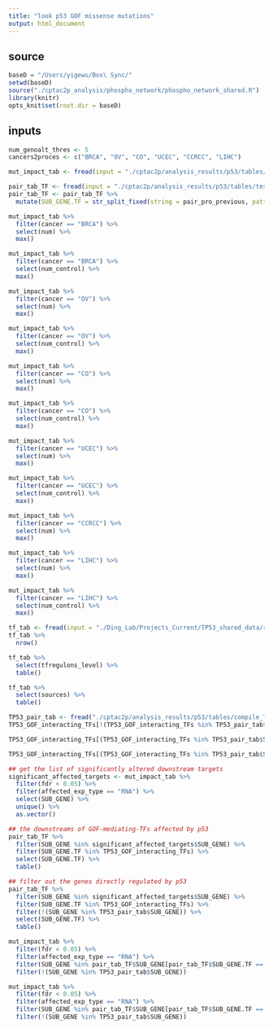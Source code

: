 ```yaml
---
title: "look p53 GOF missense mutations"
output: html_document
---
```


## source

```r
baseD = "/Users/yigewu/Box\ Sync/"
setwd(baseD)
source("./cptac2p_analysis/phospho_network/phospho_network_shared.R")
library(knitr)
opts_knit$set(root.dir = baseD)
```

## inputs
``` r
num_genoalt_thres <- 5
cancers2proces <- c("BRCA", "OV", "CO", "UCEC", "CCRCC", "LIHC")
```

```r
mut_impact_tab <- fread(input = "./cptac2p/analysis_results/p53/tables/test_TP53_missense_impact_TF_downstream/TP53_missense_mut_impact_tab.txt", data.table = F)

pair_tab_TF <- fread(input = "./cptac2p/analysis_results/p53/tables/test_TP53_missense_impact_TF_downstream/pair_tab_w.TFs.txt", data.table = F)
pair_tab_TF <- pair_tab_TF %>%
  mutate(SUB_GENE.TF = str_split_fixed(string = pair_pro_previous, pattern = ":", n = 2)[,2])
```

```r
mut_impact_tab %>%
  filter(cancer == "BRCA") %>%
  select(num) %>%
  max()

mut_impact_tab %>%
  filter(cancer == "BRCA") %>%
  select(num_control) %>%
  max()

mut_impact_tab %>%
  filter(cancer == "OV") %>%
  select(num) %>%
  max()

mut_impact_tab %>%
  filter(cancer == "OV") %>%
  select(num_control) %>%
  max()

mut_impact_tab %>%
  filter(cancer == "CO") %>%
  select(num) %>%
  max()

mut_impact_tab %>%
  filter(cancer == "CO") %>%
  select(num_control) %>%
  max()

mut_impact_tab %>%
  filter(cancer == "UCEC") %>%
  select(num) %>%
  max()

mut_impact_tab %>%
  filter(cancer == "UCEC") %>%
  select(num_control) %>%
  max()

mut_impact_tab %>%
  filter(cancer == "CCRCC") %>%
  select(num) %>%
  max()

mut_impact_tab %>%
  filter(cancer == "LIHC") %>%
  select(num) %>%
  max()

mut_impact_tab %>%
  filter(cancer == "LIHC") %>%
  select(num_control) %>%
  max()
```

```r
tf_tab <- fread(input = "./Ding_Lab/Projects_Current/TP53_shared_data/resources/PPI/TF_interactions.txt", data.table = F)
tf_tab %>%
  nrow()

tf_tab %>%
  select(tfregulons_level) %>%
  table()

tf_tab %>%
  select(sources) %>%
  table()
```

```r
TP53_pair_tab <- fread("./cptac2p/analysis_results/p53/tables/compile_TP53_interactor_pair_tab/TP53_interactor_pair_tab.txt", data.table = F)
TP53_GOF_interacting_TFs[!(TP53_GOF_interacting_TFs %in% TP53_pair_tab$SUB_GENE)]

TP53_GOF_interacting_TFs[(TP53_GOF_interacting_TFs %in% TP53_pair_tab$SUB_GENE)]

TP53_GOF_interacting_TFs[(TP53_GOF_interacting_TFs %in% TP53_pair_tab$SUB_GENE) & (TP53_GOF_interacting_TFs %in% tf_tab$source_genesymbol)]

```

```r
## get the list of significantly altered downstream targets
significant_affected_targets <- mut_impact_tab %>%
  filter(fdr < 0.05) %>%
  filter(affected_exp_type == "RNA") %>%
  select(SUB_GENE) %>%
  unique() %>%
  as.vector()

## the downstreams of GOF-mediating-TFs affected by p53
pair_tab_TF %>%
  filter(SUB_GENE %in% significant_affected_targets$SUB_GENE) %>%
  filter(SUB_GENE.TF %in% TP53_GOF_interacting_TFs) %>%
  select(SUB_GENE.TF) %>%
  table()

## filter out the genes directly regulated by p53
pair_tab_TF %>%
  filter(SUB_GENE %in% significant_affected_targets$SUB_GENE) %>%
  filter(SUB_GENE.TF %in% TP53_GOF_interacting_TFs) %>%
  filter(!(SUB_GENE %in% TP53_pair_tab$SUB_GENE)) %>%
  select(SUB_GENE.TF) %>%
  table()
```

```r
mut_impact_tab %>%
  filter(fdr < 0.05) %>%
  filter(affected_exp_type == "RNA") %>%
  filter(SUB_GENE %in% pair_tab_TF$SUB_GENE[pair_tab_TF$SUB_GENE.TF == "SP1"]) %>%
  filter(!(SUB_GENE %in% TP53_pair_tab$SUB_GENE))

mut_impact_tab %>%
  filter(fdr < 0.05) %>%
  filter(affected_exp_type == "RNA") %>%
  filter(SUB_GENE %in% pair_tab_TF$SUB_GENE[pair_tab_TF$SUB_GENE.TF == "E2F1"]) %>%
  filter(!(SUB_GENE %in% TP53_pair_tab$SUB_GENE))

```

